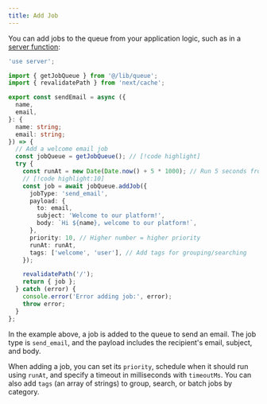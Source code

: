 ```yaml
---
title: Add Job
---
```


You can add jobs to the queue from your application logic, such as in a [server function](https://react.dev/reference/rsc/server-functions):

```typescript title="@/app/actions/send-email.ts"
'use server';

import { getJobQueue } from '@/lib/queue';
import { revalidatePath } from 'next/cache';

export const sendEmail = async ({
  name,
  email,
}: {
  name: string;
  email: string;
}) => {
  // Add a welcome email job
  const jobQueue = getJobQueue(); // [!code highlight]
  try {
    const runAt = new Date(Date.now() + 5 * 1000); // Run 5 seconds from now
    // [!code highlight:10]
    const job = await jobQueue.addJob({
      jobType: 'send_email',
      payload: {
        to: email,
        subject: 'Welcome to our platform!',
        body: `Hi ${name}, welcome to our platform!`,
      },
      priority: 10, // Higher number = higher priority
      runAt: runAt,
      tags: ['welcome', 'user'], // Add tags for grouping/searching
    });

    revalidatePath('/');
    return { job };
  } catch (error) {
    console.error('Error adding job:', error);
    throw error;
  }
};
```

In the example above, a job is added to the queue to send an email. The job type is `send_email`, and the payload includes the recipient's email, subject, and body.

When adding a job, you can set its `priority`, schedule when it should run using `runAt`, and specify a timeout in milliseconds with `timeoutMs`.
You can also add `tags` (an array of strings) to group, search, or batch jobs by category.
